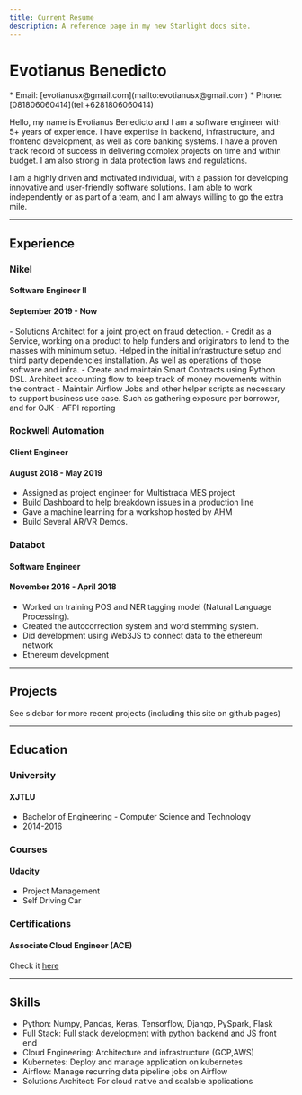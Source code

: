 ```yaml
---
title: Current Resume
description: A reference page in my new Starlight docs site.
---
```


# Evotianus Benedicto


<Card title="Contact">
  * Email: [evotianusx@gmail.com](mailto:evotianusx@gmail.com) 
  * Phone: [081806060414](tel:+6281806060414)
</Card>

Hello, my name is Evotianus Benedicto and I am a software engineer with 5+ years of experience. I have expertise in backend, infrastructure, and frontend development, as well as core banking systems. I have a proven track record of success in delivering complex projects on time and within budget. I am also strong in data protection laws and regulations.

I am a highly driven and motivated individual, with a passion for developing innovative and user-friendly software solutions. I am able to work independently or as part of a team, and I am always willing to go the extra mile.

---

## Experience

### Nikel

#### Software Engineer II

#### September 2019 - Now
<div class = 'not-content'>
- Solutions Architect for a joint project on fraud detection. 
- Credit as a Service, working on a product to help funders and originators to lend to the masses with minimum setup. Helped in the initial infrastructure setup and third party dependencies installation. As well as operations of those software and infra.
- Create and maintain Smart Contracts using Python DSL. Architect accounting flow to keep track of money movements within the contract
- Maintain Airflow Jobs and other helper scripts as necessary to support business use case. Such as gathering exposure per borrower, and for OJK - AFPI reporting
</div>

### Rockwell Automation

#### Client Engineer

#### August 2018 - May 2019

- Assigned as project engineer for Multistrada MES project
- Build Dashboard to help breakdown issues in a production line
- Gave a machine learning for a workshop hosted by AHM
- Build Several AR/VR Demos.

### Databot

#### Software Engineer

#### November 2016 - April 2018

- Worked on training POS and NER tagging model (Natural Language Processing).
- Created the autocorrection system and word stemming system.
- Did development using Web3JS to connect data to the ethereum network
- Ethereum development

---

## Projects

See sidebar for more recent projects (including this site on github pages)

---

## Education

### University

#### XJTLU

- Bachelor of Engineering - Computer Science and Technology
- 2014-2016

### Courses

#### Udacity

- Project Management
- Self Driving Car

### Certifications

#### Associate Cloud Engineer (ACE)

Check it [here](https://www.credential.net/12e26e32-a9d7-496c-b097-59bd08f9d119?key=ca83e9caf44e71eab59220d64c06f715a17d8388ae309e5eb353cda5afdf55db)

---

## Skills

- Python: Numpy, Pandas, Keras, Tensorflow, Django, PySpark, Flask
- Full Stack: Full stack development with python backend and JS front end
- Cloud Engineering: Architecture and infrastructure (GCP,AWS)
- Kubernetes: Deploy and manage application on kubernetes
- Airflow: Manage recurring data pipeline jobs on Airflow
- Solutions Architect: For cloud native and scalable applications
